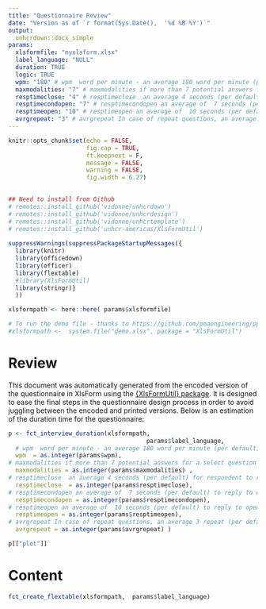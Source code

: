 ```yaml
---
title: "Questionnaire Review"
date: "Version as of `r format(Sys.Date(),  '%d %B %Y')`"
output:
  unhcrdown::docx_simple
params:
  xlsformfile: "myxlsform.xlsx"
  label_language: "NULL"  
  duration: TRUE  
  logic: TRUE  
  wpm: "180" # wpm  word per minute - an average 180 word per minute (per default) required to read loudly the text
  maxmodalities: "7" # maxmodalities if more than 7 potential answers for a select question (per default)- then we assume that those modalities will not be read by the enumerator - but rather selected based on an open answer - and not be accounted for the modalities duration estimation 
  resptimeclose: "4" # resptimeclose  an average 4 seconds (per default) for respondent to reply for closed questions
  resptimecondopen: "7" # resptimecondopen an average of  7 seconds (per default) to reply to conditional text question (accounting for question type of "other, please specify"). 
  resptimeopen: "10" # resptimeopen an average of  10 seconds (per default) to reply to open text question. 
  avrgrepeat: "3" # avrgrepeat In case of repeat questions, an average 3 repeat (per default) is accounted for. 
---
```


```r
knitr::opts_chunk$set(echo = FALSE,  
                      fig.cap = TRUE, 
                      ft.keepnext = F, 
                      message = FALSE, 
                      warning = FALSE,
                      fig.width = 6.27)
 

## Need to install from Github
# remotes::install_github('vidonne/unhcrdown')
# remotes::install_github('vidonne/unhcrdesign')
# remotes::install_github('vidonne/unhcrtemplate')
# remotes::install_github('unhcr-americas/XlsFormUtil')  
 
suppressWarnings(suppressPackageStartupMessages({
  library(knitr)
  library(officedown)
  library(officer)
  library(flextable)
  #library(XlsFormUtil)
  library(stringr)}
  ))

xlsformpath <- here::here( params$xlsformfile)

# To run the demo file - thanks to https://github.com/pmaengineering/ppp/tree/master/docs 
#xlsformpath <-  system.file("demo.xlsx", package = "XlsFormUtil")
```

# Review 

This document was automatically generated from the encoded version of the questionnaire in XlsForm using the  [{XlsFormUtil} package](https://unhcr-americas.github.io/XlsFormUtil/). It is designed to ease the final steps in the questionnaire design process in order to avoid juggling between the encoded and printed versions. Below is an estimation of the duration time for the questionnaire:
 

```r
p <- fct_interview_duration(xlsformpath, 
                                       params$label_language,
  # wpm  word per minute - an average 180 word per minute (per default) required to read loudly the text
  wpm  = as.integer(params$wpm),
# maxmodalities if more than 7 potential answers for a select question (per default)- then we assume that those modalities will not be read by the enumerator - but rather selected based on an open answer - and not be accounted for the modalities duration estimation
  maxmodalities = as.integer(params$maxmodalities) ,
# resptimeclose  an average 4 seconds (per default) for respondent to reply for closed questions
  resptimeclose  = as.integer(params$resptimeclose),
# resptimecondopen an average of  7 seconds (per default) to reply to conditional text question (accounting for question type of "other, please specify").
  resptimecondopen = as.integer(params$resptimecondopen),
# resptimeopen an average of  10 seconds (per default) to reply to open text question.
  resptimeopen = as.integer(params$resptimeopen),
# avrgrepeat In case of repeat questions, an average 3 repeat (per default) is accounted for.
  avrgrepeat = as.integer(params$avrgrepeat) )

p[["plot"]]
```

# Content

```r
fct_create_flextable(xlsformpath,  params$label_language)
```


